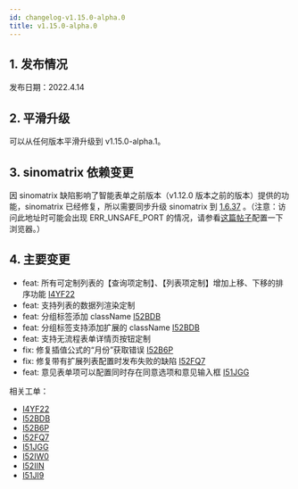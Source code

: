 ```yaml
---
id: changelog-v1.15.0-alpha.0
title: v1.15.0-alpha.0
---
```



## 1. 发布情况

发布日期：2022.4.14

<BundleList
  version="1.15.0-alpha.1"
  frontend="1.15.0-alpha.1"
  backend="1.15.0-alpha.1"
  font="1.13.0"
/>

## 2. 平滑升级

可以从任何版本平滑升级到 v1.15.0-alpha.1。

## 3. sinomatrix 依赖变更

因 sinomatrix 缺陷影响了智能表单之前版本（v1.12.0 版本之前的版本）提供的功能，sinomatrix 已经修复，所以需要同步升级 sinomatrix 到 [1.6.37](http://47.93.34.153:10080/sino-matrix/sino-matrix/blob/master/CHANGELOG.md) 。（注意：访问此地址时可能会出现 ERR_UNSAFE_PORT 的情况，请参看[这篇帖子](https://blog.csdn.net/kjcxmx/article/details/118122483)配置一下浏览器。）

## 4. 主要变更

- feat: 所有可定制列表的【查询项定制】、【列表项定制】增加上移、下移的排序功能 [I4YF22](https://gitee.com/sinoui/sino-intellisense-form-test/issues/I4YF22)
- feat: 支持列表的数据列渲染定制
- feat: 分组标签添加 className [I52BDB](https://gitee.com/sinoui/sino-intellisense-form-test/issues/I52BDB)
- feat: 分组标签支持添加扩展的 className [I52BDB](https://gitee.com/sinoui/sino-intellisense-form-test/issues/I52BDB)
- feat: 支持无流程表单详情页按钮定制
- fix: 修复插值公式的“月份”获取错误 [I52B6P](https://gitee.com/sinoui/sino-intellisense-form-test/issues/I52B6P)
- fix: 修复带有扩展列表配置时发布失败的缺陷 [I52FQ7](https://gitee.com/sinoui/sino-intellisense-form-test/issues/I52FQ7)
- feat: 意见表单项可以配置同时存在同意选项和意见输入框 [I51JGG](https://gitee.com/sinoui/sino-intellisense-form-test/issues/I51JGG)

相关工单：

- [I4YF22](https://gitee.com/sinoui/sino-intellisense-form-test/issues/I4YF22)
- [I52BDB](https://gitee.com/sinoui/sino-intellisense-form-test/issues/I52BDB)
- [I52B6P](https://gitee.com/sinoui/sino-intellisense-form-test/issues/I52B6P)
- [I52FQ7](https://gitee.com/sinoui/sino-intellisense-form-test/issues/I52FQ7)
- [I51JGG](https://gitee.com/sinoui/sino-intellisense-form-test/issues/I51JGG)
- [I52IW0](https://gitee.com/sinoui/sino-intellisense-form-test/issues/I52IW0)
- [I52IIN](https://gitee.com/sinoui/sino-intellisense-form-test/issues/I52IIN)
- [I51JI9](https://gitee.com/sinoui/sino-intellisense-form-test/issues/I51JI9)
